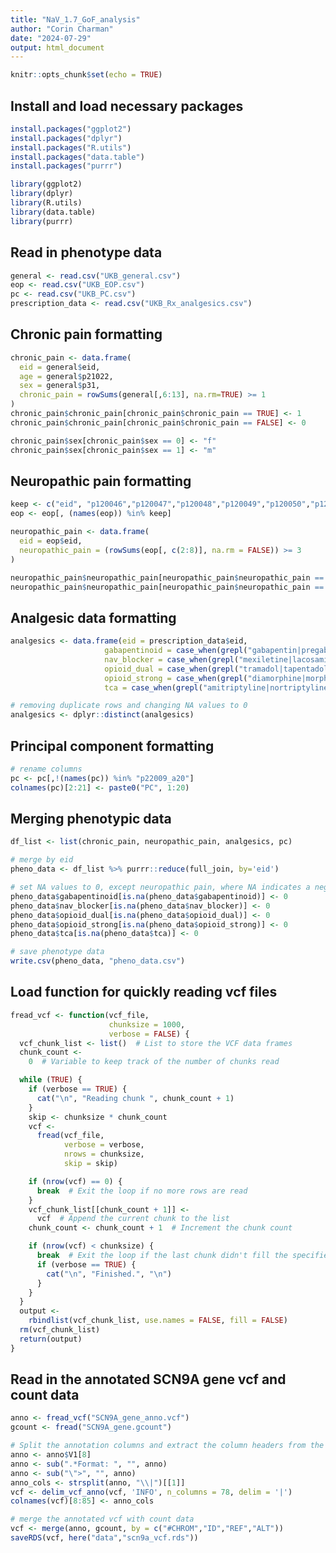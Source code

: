 ---
title: "NaV_1.7_GoF_analysis"
author: "Corin Charman"
date: "2024-07-29"
output: html_document
---

```{r setup, include=FALSE}
knitr::opts_chunk$set(echo = TRUE)
```

## Install and load necessary packages

```{r}
install.packages("ggplot2")
install.packages("dplyr")
install.packages("R.utils")
install.packages("data.table")
install.packages("purrr")

library(ggplot2)
library(dplyr)
library(R.utils)
library(data.table)
library(purrr)
```

## Read in phenotype data

```{r}
general <- read.csv("UKB_general.csv")
eop <- read.csv("UKB_EOP.csv")
pc <- read.csv("UKB_PC.csv")
prescription_data <- read.csv("UKB_Rx_analgesics.csv")
```

## Chronic pain formatting

```{r}
chronic_pain <- data.frame(
  eid = general$eid,
  age = general$p21022,
  sex = general$p31,
  chronic_pain = rowSums(general[,6:13], na.rm=TRUE) >= 1
)
chronic_pain$chronic_pain[chronic_pain$chronic_pain == TRUE] <- 1
chronic_pain$chronic_pain[chronic_pain$chronic_pain == FALSE] <- 0

chronic_pain$sex[chronic_pain$sex == 0] <- "f"
chronic_pain$sex[chronic_pain$sex == 1] <- "m"
```

## Neuropathic pain formatting

```{r}
keep <- c("eid", "p120046","p120047","p120048","p120049","p120050","p120051","p120052")
eop <- eop[, (names(eop)) %in% keep]

neuropathic_pain <- data.frame(
  eid = eop$eid,
  neuropathic_pain = (rowSums(eop[, c(2:8)], na.rm = FALSE)) >= 3
)

neuropathic_pain$neuropathic_pain[neuropathic_pain$neuropathic_pain == TRUE] <- 1
neuropathic_pain$neuropathic_pain[neuropathic_pain$neuropathic_pain == FALSE] <- 0
```

## Analgesic data formatting

```{r}
analgesics <- data.frame(eid = prescription_data$eid,
                     gabapentinoid = case_when(grepl("gabapentin|pregabalin", prescription_data$drug_name, ignore.case = TRUE) ~ 1),
                     nav_blocker = case_when(grepl("mexiletine|lacosamide|carbamazepine|oxcarbazepine|phenytoin|sodium valproate|lamotrigine", prescription_data$drug_name, ignore.case = TRUE) ~ 1),
                     opioid_dual = case_when(grepl("tramadol|tapentadol", prescription_data$drug_name, ignore.case = TRUE) ~ 1),
                     opioid_strong = case_when(grepl("diamorphine|morphine|methadone|fentanyl|buprenorphine|oxycodone|hydromorphone|oramorph", prescription_data$drug_name, ignore.case = TRUE) ~ 1),
                     tca = case_when(grepl("amitriptyline|nortriptyline|protriptyline|desipramine", prescription_data$drug_name, ignore.case = TRUE) ~ 1))

# removing duplicate rows and changing NA values to 0
analgesics <- dplyr::distinct(analgesics)
```

## Principal component formatting
```{r}
# rename columns
pc <- pc[,!(names(pc)) %in% "p22009_a20"]
colnames(pc)[2:21] <- paste0("PC", 1:20)
```

## Merging phenotypic data
```{r}
df_list <- list(chronic_pain, neuropathic_pain, analgesics, pc)

# merge by eid
pheno_data <- df_list %>% purrr::reduce(full_join, by='eid')

# set NA values to 0, except neuropathic pain, where NA indicates a negative response
pheno_data$gabapentinoid[is.na(pheno_data$gabapentinoid)] <- 0
pheno_data$nav_blocker[is.na(pheno_data$nav_blocker)] <- 0
pheno_data$opioid_dual[is.na(pheno_data$opioid_dual)] <- 0
pheno_data$opioid_strong[is.na(pheno_data$opioid_strong)] <- 0
pheno_data$tca[is.na(pheno_data$tca)] <- 0

# save phenotype data
write.csv(pheno_data, "pheno_data.csv")
```

## Load function for quickly reading vcf files

```{r}
fread_vcf <- function(vcf_file,
                      chunksize = 1000,
                      verbose = FALSE) {
  vcf_chunk_list <- list()  # List to store the VCF data frames
  chunk_count <-
    0  # Variable to keep track of the number of chunks read

  while (TRUE) {
    if (verbose == TRUE) {
      cat("\n", "Reading chunk ", chunk_count + 1)
    }
    skip <- chunksize * chunk_count
    vcf <-
      fread(vcf_file,
            verbose = verbose,
            nrows = chunksize,
            skip = skip)

    if (nrow(vcf) == 0) {
      break  # Exit the loop if no more rows are read
    }
    vcf_chunk_list[[chunk_count + 1]] <-
      vcf  # Append the current chunk to the list
    chunk_count <- chunk_count + 1  # Increment the chunk count

    if (nrow(vcf) < chunksize) {
      break  # Exit the loop if the last chunk didn't fill the specified rows
      if (verbose == TRUE) {
        cat("\n", "Finished.", "\n")
      }
    }
  }
  output <-
    rbindlist(vcf_chunk_list, use.names = FALSE, fill = FALSE)
  rm(vcf_chunk_list)
  return(output)
}
```

## Read in the annotated SCN9A gene vcf and count data
```{r}
anno <- fread_vcf("SCN9A_gene_anno.vcf")
gcount <- fread("SCN9A_gene.gcount")

# Split the annotation columns and extract the column headers from the vcf metadata
anno <- anno$V1[8]
anno <- sub(".*Format: ", "", anno)
anno <- sub("\">", "", anno)
anno_cols <- strsplit(anno, "\\|")[[1]]
vcf <- delim_vcf_anno(vcf, 'INFO', n_columns = 78, delim = '|')
colnames(vcf)[8:85] <- anno_cols

# merge the annotated vcf with count data
vcf <- merge(anno, gcount, by = c("#CHROM","ID","REF","ALT"))
saveRDS(vcf, here("data","scn9a_vcf.rds"))
```



